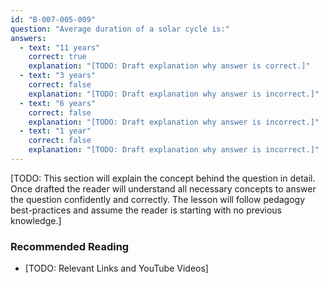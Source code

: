 ```yaml
---
id: "B-007-005-009"
question: "Average duration of a solar cycle is:"
answers:
  - text: "11 years"
    correct: true
    explanation: "[TODO: Draft explanation why answer is correct.]"
  - text: "3 years"
    correct: false
    explanation: "[TODO: Draft explanation why answer is incorrect.]"
  - text: "6 years"
    correct: false
    explanation: "[TODO: Draft explanation why answer is incorrect.]"
  - text: "1 year"
    correct: false
    explanation: "[TODO: Draft explanation why answer is incorrect.]"
---
```


[TODO: This section will explain the concept behind the question in detail. Once drafted the reader will understand all necessary concepts to answer the question confidently and correctly. The lesson will follow pedagogy best-practices and assume the reader is starting with no previous knowledge.]

### Recommended Reading

- [TODO: Relevant Links and YouTube Videos]
